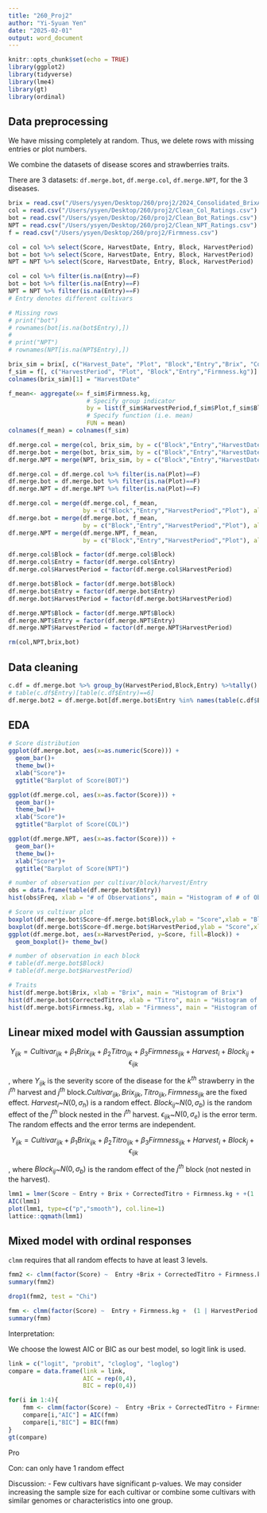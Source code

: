 ```yaml
---
title: "260_Proj2"
author: "Yi-Syuan Yen"
date: "2025-02-01"
output: word_document
---
```


```r
knitr::opts_chunk$set(echo = TRUE)
library(ggplot2)
library(tidyverse)
library(lme4)
library(gt)
library(ordinal)
```

## Data preprocessing

We have missing completely at random. Thus, we delete rows with missing entries or plot numbers.

We combine the datasets of disease scores and strawberries traits.

There are 3 datasets: `df.merge.bot`, `df.merge.col`, `df.merge.NPT`, for the 3 diseases.

```r
brix = read.csv("/Users/ysyen/Desktop/260/proj2/2024_Consolidated_BrixAcid.csv")
col = read.csv("/Users/ysyen/Desktop/260/proj2/Clean_Col_Ratings.csv")
bot = read.csv("/Users/ysyen/Desktop/260/proj2/Clean_Bot_Ratings.csv")
NPT = read.csv("/Users/ysyen/Desktop/260/proj2/Clean_NPT_Ratings.csv")
f = read.csv("/Users/ysyen/Desktop/260/proj2/Firmness.csv")

col = col %>% select(Score, HarvestDate, Entry, Block, HarvestPeriod)
bot = bot %>% select(Score, HarvestDate, Entry, Block, HarvestPeriod)
NPT = NPT %>% select(Score, HarvestDate, Entry, Block, HarvestPeriod)

col = col %>% filter(is.na(Entry)==F)
bot = bot %>% filter(is.na(Entry)==F)
NPT = NPT %>% filter(is.na(Entry)==F)
# Entry denotes different cultivars
```

```r
# Missing rows
# print("bot")
# rownames(bot[is.na(bot$Entry),])
# 
# print("NPT")
# rownames(NPT[is.na(NPT$Entry),])
```


```r
brix_sim = brix[, c("Harvest_Date", "Plot", "Block","Entry","Brix", "CorrectedTitro")]
f_sim = f[, c("HarvestPeriod", "Plot", "Block","Entry","Firmness.kg")]
colnames(brix_sim)[1] = "HarvestDate"

f_mean<- aggregate(x= f_sim$Firmness.kg,
                      # Specify group indicator
                      by = list(f_sim$HarvestPeriod,f_sim$Plot,f_sim$Block,f_sim$Entry),      
                      # Specify function (i.e. mean)
                      FUN = mean)
colnames(f_mean) = colnames(f_sim)

df.merge.col = merge(col, brix_sim, by = c("Block","Entry","HarvestDate"), all.x = TRUE)
df.merge.bot = merge(bot, brix_sim, by = c("Block","Entry","HarvestDate"), all.x = TRUE)
df.merge.NPT = merge(NPT, brix_sim, by = c("Block","Entry","HarvestDate"), all.x = TRUE)

df.merge.col = df.merge.col %>% filter(is.na(Plot)==F)
df.merge.bot = df.merge.bot %>% filter(is.na(Plot)==F)
df.merge.NPT = df.merge.NPT %>% filter(is.na(Plot)==F)

df.merge.col = merge(df.merge.col, f_mean, 
                     by = c("Block","Entry","HarvestPeriod","Plot"), all.x = TRUE)
df.merge.bot = merge(df.merge.bot, f_mean, 
                     by = c("Block","Entry","HarvestPeriod","Plot"), all.x = TRUE)
df.merge.NPT = merge(df.merge.NPT, f_mean, 
                     by = c("Block","Entry","HarvestPeriod","Plot"), all.x = TRUE)

df.merge.col$Block = factor(df.merge.col$Block)
df.merge.col$Entry = factor(df.merge.col$Entry)
df.merge.col$HarvestPeriod = factor(df.merge.col$HarvestPeriod)

df.merge.bot$Block = factor(df.merge.bot$Block)
df.merge.bot$Entry = factor(df.merge.bot$Entry)
df.merge.bot$HarvestPeriod = factor(df.merge.bot$HarvestPeriod)

df.merge.NPT$Block = factor(df.merge.NPT$Block)
df.merge.NPT$Entry = factor(df.merge.NPT$Entry)
df.merge.NPT$HarvestPeriod = factor(df.merge.NPT$HarvestPeriod)

```

```r
rm(col,NPT,brix,bot)
```

## Data cleaning

```r
c.df = df.merge.bot %>% group_by(HarvestPeriod,Block,Entry) %>%tally() 
# table(c.df$Entry)[table(c.df$Entry)==6]
df.merge.bot2 = df.merge.bot[df.merge.bot$Entry %in% names(table(c.df$Entry)[table(c.df$Entry)==6]),]
```


## EDA

```r
# Score distribution
ggplot(df.merge.bot, aes(x=as.numeric(Score))) + 
  geom_bar()+
  theme_bw()+
  xlab("Score")+
  ggtitle("Barplot of Score(BOT)")

ggplot(df.merge.col, aes(x=as.factor(Score))) + 
  geom_bar()+
  theme_bw()+
  xlab("Score")+
  ggtitle("Barplot of Score(COL)")

ggplot(df.merge.NPT, aes(x=as.factor(Score))) + 
  geom_bar()+
  theme_bw()+
  xlab("Score")+
  ggtitle("Barplot of Score(NPT)")

```


```r
# number of observation per cultivar/block/harvest/Entry
obs = data.frame(table(df.merge.bot$Entry))
hist(obs$Freq, xlab = "# of Observations", main = "Histogram of # of Obs")
```

```r
# Score vs cultivar plot
boxplot(df.merge.bot$Score~df.merge.bot$Block,ylab = "Score",xlab = "Block")
boxplot(df.merge.bot$Score~df.merge.bot$HarvestPeriod,ylab = "Score",xlab = "Harvest")
ggplot(df.merge.bot, aes(x=HarvestPeriod, y=Score, fill=Block)) +
  geom_boxplot()+ theme_bw()

# number of observation in each block
# table(df.merge.bot$Block)
# table(df.merge.bot$HarvestPeriod)
```

```r
# Traits
hist(df.merge.bot$Brix, xlab = "Brix", main = "Histogram of Brix")
hist(df.merge.bot$CorrectedTitro, xlab = "Titro", main = "Histogram of Titro")
hist(df.merge.bot$Firmness.kg, xlab = "Firmness", main = "Histogram of Firmness")
```

## Linear mixed model with Gaussian assumption

$$Y_{ijk}=Cultivar_{ijk}+\beta_{1} Brix_{ijk}+\beta_{2}Titro_{ijk}+\beta_{3}Firmness_{ijk}+Harvest_{i}+Block_{ij}+\epsilon_{ijk}$$

, where $Y_{ijk}$ is the severity score of the disease for the $k^{th}$ strawberry in the $i^{th}$ harvest and $j^{th}$ block.$Cultivar_{ijk}, Brix_{ijk}, Titro_{ijk}, Firmness_{ijk}$ are the fixed effect. $Harvest_{i}$~$N(0,\sigma_{h})$ is a random effect. $Block_{ij}$~$N(0,\sigma_{b})$ is the random effect of the $j^{th}$ block nested in the $i^{th}$ harvest. $\epsilon_{ijk}$~$N(0,\sigma_{e})$ is the error term. The random effects and the error terms are independent.

$$Y_{ijk}=Cultivar_{ijk}+\beta_{1} Brix_{ijk}+\beta_{2}Titro_{ijk}+\beta_{3}Firmness_{ijk}+Harvest_{i}+Block_{j}+\epsilon_{ijk}$$

, where $Block_{ij}$~$N(0,\sigma_{b})$ is the random effect of the $j^{th}$ block (not nested in the harvest).

```r
lmm1 = lmer(Score ~ Entry + Brix + CorrectedTitro + Firmness.kg + +(1 | HarvestPeriod)+(1 | HarvestPeriod:Block), data = df.merge.bot2)
AIC(lmm1)
plot(lmm1, type=c("p","smooth"), col.line=1)
lattice::qqmath(lmm1)
```

## Mixed model with ordinal responses

`clmm` requires that all random effects to have at least 3 levels.

```r
fmm2 <- clmm(factor(Score) ~  Entry +Brix + CorrectedTitro + Firmness.kg +  (1 | HarvestPeriod:Block), data = df.merge.bot2, link = "logit") 
summary(fmm2) 
```

```r
drop1(fmm2, test = "Chi")
```

```r
fmm <- clmm(factor(Score) ~  Entry + Firmness.kg +  (1 | HarvestPeriod:Block), data = df.merge.bot2, link = "logit") 
summary(fmm)  
```

Interpretation:

We choose the lowest AIC or BIC as our best model, so logit link is used.

```r
link = c("logit", "probit", "cloglog", "loglog")
compare = data.frame(link = link,
                     AIC = rep(0,4),
                     BIC = rep(0,4))

for(i in 1:4){
    fmm <- clmm(factor(Score) ~  Entry +Brix + CorrectedTitro + Firmness.kg +  (1 | HarvestPeriod:Block), data = df.merge.bot2, link = link[i]) 
    compare[i,"AIC"] = AIC(fmm)
    compare[i,"BIC"] = BIC(fmm)
}
gt(compare)
```

Pro

Con: can only have 1 random effect

Discussion: 
- Few cultivars have significant p-values. We may consider increasing the sample size for each cultivar or combine some cultivars with similar genomes or characteristics into one group.
